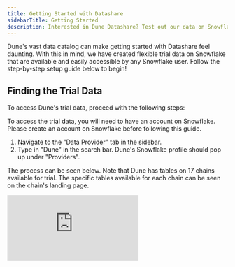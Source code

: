 ```yaml
---
title: Getting Started with Datashare
sidebarTitle: Getting Started
description: Interested in Dune Datashare? Test out our data on Snowflake!
---
```


Dune's vast data catalog can make getting started with Datashare feel daunting. With this in mind, we have created flexible trial data on Snowflake that are available and easily accessible by any Snowflake user. Follow the step-by-step setup guide below to begin!

## Finding the Trial Data

To access Dune's trial data, proceed with the following steps: 

<Warning>
  To access the trial data, you will need to have an account on Snowflake. Please create an account on Snowflake before following this guide.
</Warning>

1. Navigate to the "Data Provider" tab in the sidebar.
2. Type in "Dune" in the search bar. Dune's Snowflake profile should pop up under "Providers".

The process can be seen below. Note that Dune has tables on 17 chains available for trial. The specific tables available for each chain can be seen on the chain's landing page.

<div
  style={{
    position: "relative",
    paddingBottom: "calc(52.74853801169591% + 41px)",
    height: 0
  }}
>
  <iframe
    src="https://demo.arcade.software/qNJ56zJxbqp51vwBXgD4?embed&show_copy_link=true"
    frameBorder={0}
    loading="lazy"
    webkitallowfullscreen=""
    mozallowfullscreen=""
    allowFullScreen=""
    style={{
      position: "absolute",
      top: 0,
      left: 0,
      width: "100%",
      height: "100%",
      colorScheme: "light"
    }}
    title= "Snowflake - How to find trial data"
  />
</div>

## Accessing the Trial Data

Once you've identified which chain(s) you'd like to add to your trial, you will take the following steps (note that you will need to repeat this process for each chain you want to add to your trial): 

1. Navigate to the "Get" button under "30 Days Free".
2. Click the "Get" button.
3. In the window that pops up, make sure that make sure that "Try for Free" is highlighted and select your preferred options.
4. Click "Get".

<Tip>
When you click "Get" you will be provided with a few options.

**Database Name:** The prechosen name for the database is here. If you'd like to change the name of the database, you can do so in this box.

**Roles:** If you would like to limit access to this trial, you can choose which roles can access the data. 
</Tip>

When the data is ready to use, the screen will show a popup. From there if you'd like to immediately start querying the data, you can select "Query Data". If you would like to navigate away from the page, you can always return to query the data by selecting "Open" on the chain's landing page.

<div
  style={{
    position: "relative",
    paddingBottom: "calc(52.74853801169591% + 41px)",
    height: 0
  }}
>
  <iframe
    src="https://demo.arcade.software/oIRO4Z9EMYU6ekSMDoQs?embed&show_copy_link=true"
    frameBorder={0}
    loading="lazy"
    webkitallowfullscreen=""
    mozallowfullscreen=""
    allowFullScreen=""
    style={{
      position: "absolute",
      top: 0,
      left: 0,
      width: "100%",
      height: "100%",
      colorScheme: "light"
    }}
    title= "Snowflake: How to Download Trial Data"
  />
</div>

<Warning>
 Note that due to Snowflake's setup, you may need to click the "Get" button twice. Once to copy the data to the local server, and again to actually "Get" the data. To be safe, it's always good to open the trial data from the landing page to make sure it was successfully added to your Snowflake.
</Warning>

Once you've confirmed that the data has successfully been added to your Snowflake as a database, you are free to begin querying! You can add as many of the trial chains to your Snowflake as you'd like for 30 days.